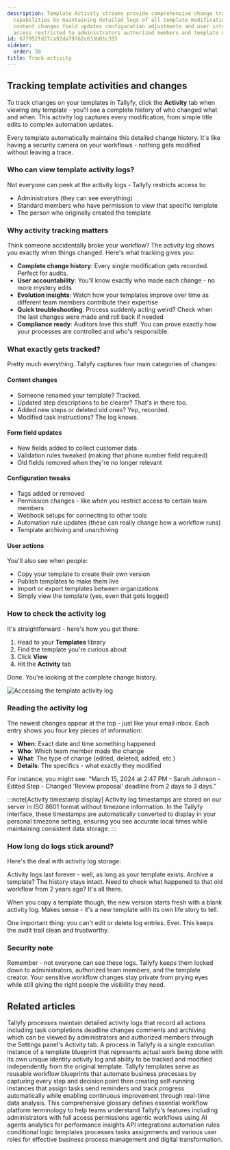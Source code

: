 ```yaml
---
description: Template Activity streams provide comprehensive change tracking and audit
  capabilities by maintaining detailed logs of all template modifications including
  content changes field updates configuration adjustments and user interactions with
  access restricted to administrators authorized members and template owners.
id: 677952fd27ca92da79762c633b01c355
sidebar:
  order: 38
title: Track activity
---
```


## Tracking template activities and changes

To track changes on your templates in Tallyfy, click the **Activity** tab when viewing any template - you'll see a complete history of who changed what and when. This activity log captures every modification, from simple title edits to complex automation updates.

Every template automatically maintains this detailed change history. It's like having a security camera on your workflows - nothing gets modified without leaving a trace.

### Who can view template activity logs?

Not everyone can peek at the activity logs - Tallyfy restricts access to:
- Administrators (they can see everything)
- Standard members who have permission to view that specific template
- The person who originally created the template

### Why activity tracking matters

Think someone accidentally broke your workflow? The activity log shows you exactly when things changed. Here's what tracking gives you:

- **Complete change history**: Every single modification gets recorded. Perfect for audits.
- **User accountability**: You'll know exactly who made each change - no more mystery edits
- **Evolution insights**: Watch how your templates improve over time as different team members contribute their expertise
- **Quick troubleshooting**: Process suddenly acting weird? Check when the last changes were made and roll back if needed
- **Compliance ready**: Auditors love this stuff. You can prove exactly how your processes are controlled and who's responsible.

### What exactly gets tracked?

Pretty much everything. Tallyfy captures four main categories of changes:

#### Content changes
- Someone renamed your template? Tracked.
- Updated step descriptions to be clearer? That's in there too.
- Added new steps or deleted old ones? Yep, recorded.
- Modified task instructions? The log knows.

#### Form field updates
- New fields added to collect customer data
- Validation rules tweaked (making that phone number field required)
- Old fields removed when they're no longer relevant

#### Configuration tweaks
- Tags added or removed
- Permission changes - like when you restrict access to certain team members
- Webhook setups for connecting to other tools
- Automation rule updates (these can really change how a workflow runs)
- Template archiving and unarchiving

#### User actions
You'll also see when people:
- Copy your template to create their own version
- Publish templates to make them live
- Import or export templates between organizations
- Simply view the template (yes, even that gets logged)

### How to check the activity log

It's straightforward - here's how you get there:

1. Head to your **Templates** library
2. Find the template you're curious about
3. Click **View** 
4. Hit the **Activity** tab

Done. You're looking at the complete change history.

![Accessing the template activity log](https://screenshots.tallyfy.com/tallyfy%2Fpro%2Fdesktop-light-check-template-activity.png)

### Reading the activity log

The newest changes appear at the top - just like your email inbox. Each entry shows you four key pieces of information:

- **When**: Exact date and time something happened
- **Who**: Which team member made the change  
- **What**: The type of change (edited, deleted, added, etc.)
- **Details**: The specifics - what exactly they modified

For instance, you might see: "March 15, 2024 at 2:47 PM - Sarah Johnson - Edited Step - Changed 'Review proposal' deadline from 2 days to 3 days."

:::note[Activity timestamp display]
Activity log timestamps are stored on our server in ISO 8601 format without timezone information. In the Tallyfy interface, these timestamps are automatically converted to display in your personal timezone setting, ensuring you see accurate local times while maintaining consistent data storage.
:::

### How long do logs stick around?

Here's the deal with activity log storage:

Activity logs last forever - well, as long as your template exists. Archive a template? The history stays intact. Need to check what happened to that old workflow from 2 years ago? It's all there.

When you copy a template though, the new version starts fresh with a blank activity log. Makes sense - it's a new template with its own life story to tell.

One important thing: you can't edit or delete log entries. Ever. This keeps the audit trail clean and trustworthy.

### Security note

Remember - not everyone can see these logs. Tallyfy keeps them locked down to administrators, authorized team members, and the template creator. Your sensitive workflow changes stay private from prying eyes while still giving the right people the visibility they need.


## Related articles
<CardGrid>
<LinkTitleCard header="<b>Tracker View > Check process activity</b>" href="/products/pro/tracking-and-tasks/tracker-view/how-can-i-track-process-activities-on-tallyfy/" > Tallyfy processes maintain detailed activity logs that record all actions including task completions deadline changes comments and archiving which can be viewed by administrators and authorized members through the Settings panel's Activity tab. </LinkTitleCard>
<LinkTitleCard header="<b>Tracking And Tasks > More about processes</b>" href="/products/pro/tracking-and-tasks/processes/" > A process in Tallyfy is a single execution instance of a template blueprint that represents actual work being done with its own unique identity activity log and ability to be tracked and modified independently from the original template. </LinkTitleCard>
<LinkTitleCard header="<b>Documenting > Templates</b>" href="/products/pro/documenting/templates/" > Tallyfy templates serve as reusable workflow blueprints that automate business processes by capturing every step and decision point then creating self-running instances that assign tasks send reminders and track progress automatically while enabling continuous improvement through real-time data analysis. </LinkTitleCard>
<LinkTitleCard header="<b>Miscellaneous > Glossary</b>" href="/products/pro/miscellaneous/glossary/" > This comprehensive glossary defines essential workflow platform terminology to help teams understand Tallyfy's features including administrators with full access permissions agentic workflows using AI agents analytics for performance insights API integrations automation rules conditional logic templates processes tasks assignments and various user roles for effective business process management and digital transformation. </LinkTitleCard>
</CardGrid>